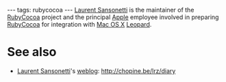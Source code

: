 ---
tags: rubycocoa
---
[[Laurent Sansonetti]] is the maintainer of the [[RubyCocoa]] project and the principal [[Apple]] employee involved in preparing [[RubyCocoa]] for integration with [[Mac OS X]] [[Leopard]].

= See also =

* [[Laurent Sansonetti]]'s [[weblog]]: http://chopine.be/lrz/diary

